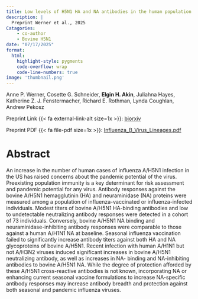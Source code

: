 ```yaml
---
title: Low levels of H5N1 HA and NA antibodies in the human population are boosted by seasonal A/H1N1 infection but not by A/H3N2 infection or influenza vaccination
description: |
  Preprint Werner et al., 2025
Catagories:
    - co-author
    - Bovine H5N1
date: "07/17/2025"
format: 
  html:
    highlight-style: pygments
    code-overflow: wrap
    code-line-numbers: true
image: 'thumbnail.png'
---
```


Anne P. Werner, Cosette G. Schneider, **Elgin H. Akin**, Juliahna Hayes, Katherine Z. J. 
Fenstermacher, Richard E. Rothman, Lynda Coughlan, Andrew Pekosz

Preprint Link {{< fa external-link-alt size=1x >}}: [biorxiv](https://www.biorxiv.org/content/10.1101/2025.07.13.664638v1)

Preprint PDF {{< fa file-pdf size=1x >}}: [Influenza_B_Virus_Lineages.pdf](2025.07.13.664638v1.full.pdf)  



# Abstract 
An increase in the number of human cases of influenza A/H5N1 infection in the US has raised 
concerns about the pandemic potential of the virus. Preexisting population immunity is a key 
determinant for risk assessment and pandemic potential for any virus. Antibody responses against the 
bovine A/H5N1 hemagglutinin (HA) and neuraminidase (NA) proteins were measured among a 
population of influenza-vaccinated or influenza-infected individuals. Modest titers of bovine A/H5N1 
HA-binding antibodies and low to undetectable neutralizing antibody responses were detected in a 
cohort of 73 individuals. Conversely, bovine A/H5N1 NA binding and neuraminidase-inhibiting 
antibody responses were comparable to those against a human A/H1N1 NA at baseline. Seasonal 
influenza vaccination failed to significantly increase antibody titers against both HA and NA 
glycoproteins of bovine A/H5N1. Recent infection with human A/H1N1 but not A/H3N2 viruses 
induced significant increases in bovine A/H5N1 neutralizing antibody, as well as increases in NA-
binding and NA-inhibiting antibodies to bovine A/H5N1 NA. While the degree of protection afforded by 
these A/H5N1 cross-reactive antibodies is not known, incorporating NA or enhancing current 
seasonal vaccine formulations to increase NA-specific antibody responses may increase antibody 
breadth and protection against both seasonal and pandemic influenza viruses. 



